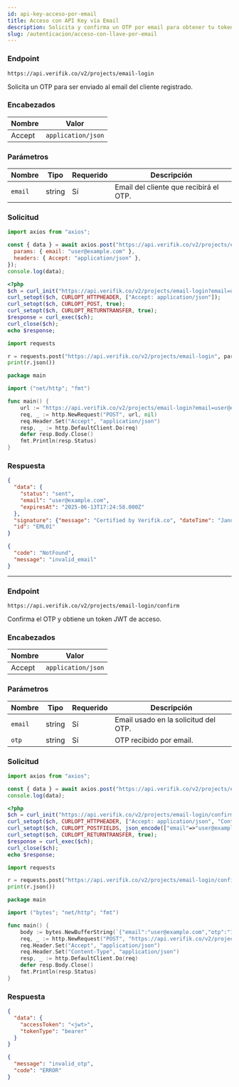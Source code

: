 ```yaml
---
id: api-key-acceso-por-email
title: Acceso con API Key vía Email
description: Solicita y confirma un OTP por email para obtener tu token JWT
slug: /autenticacion/acceso-con-llave-por-email
---
```



### Endpoint

```
https://api.verifik.co/v2/projects/email-login
```

Solicita un OTP para ser enviado al email del cliente registrado.

### Encabezados

| Nombre | Valor |
| --- | --- |
| Accept | `application/json` |

### Parámetros

| Nombre | Tipo | Requerido | Descripción |
| --- | --- | --- | --- |
| `email` | string | Sí | Email del cliente que recibirá el OTP. |

### Solicitud

<Tabs>
  <TabItem value="node" label="Node.js">

```javascript
import axios from "axios";

const { data } = await axios.post("https://api.verifik.co/v2/projects/email-login", null, {
  params: { email: "user@example.com" },
  headers: { Accept: "application/json" },
});
console.log(data);
```

  </TabItem>
  <TabItem value="php" label="PHP">

```php
<?php
$ch = curl_init("https://api.verifik.co/v2/projects/email-login?email=user@example.com");
curl_setopt($ch, CURLOPT_HTTPHEADER, ["Accept: application/json"]);
curl_setopt($ch, CURLOPT_POST, true);
curl_setopt($ch, CURLOPT_RETURNTRANSFER, true);
$response = curl_exec($ch);
curl_close($ch);
echo $response;
```

  </TabItem>
  <TabItem value="python" label="Python">

```python
import requests

r = requests.post("https://api.verifik.co/v2/projects/email-login", params={"email": "user@example.com"}, headers={"Accept": "application/json"})
print(r.json())
```

  </TabItem>
  <TabItem value="go" label="Go">

```go
package main

import ("net/http"; "fmt")

func main() {
    url := "https://api.verifik.co/v2/projects/email-login?email=user@example.com"
    req, _ := http.NewRequest("POST", url, nil)
    req.Header.Set("Accept", "application/json")
    resp, _ := http.DefaultClient.Do(req)
    defer resp.Body.Close()
    fmt.Println(resp.Status)
}
```

  </TabItem>
</Tabs>

### Respuesta

<Tabs>
  <TabItem value="200" label="200">

```json
{
  "data": {
    "status": "sent",
    "email": "user@example.com",
    "expiresAt": "2025-06-13T17:24:58.000Z"
  },
  "signature": {"message": "Certified by Verifik.co", "dateTime": "January 16, 2024 3:44 PM"},
  "id": "EML01"
}
```

  </TabItem>
  <TabItem value="404" label="404">

```json
{
  "code": "NotFound",
  "message": "invalid_email"
}
```

  </TabItem>
</Tabs>

---

### Endpoint

```
https://api.verifik.co/v2/projects/email-login/confirm
```

Confirma el OTP y obtiene un token JWT de acceso.

### Encabezados

| Nombre | Valor |
| --- | --- |
| Accept | `application/json` |

### Parámetros

| Nombre | Tipo | Requerido | Descripción |
| --- | --- | --- | --- |
| `email` | string | Sí | Email usado en la solicitud del OTP. |
| `otp` | string | Sí | OTP recibido por email. |

### Solicitud

<Tabs>
  <TabItem value="node" label="Node.js">

```javascript
import axios from "axios";

const { data } = await axios.post("https://api.verifik.co/v2/projects/email-login/confirm", { email: "user@example.com", otp: "123456" }, { headers: { Accept: "application/json" } });
console.log(data);
```

  </TabItem>
  <TabItem value="php" label="PHP">

```php
<?php
$ch = curl_init("https://api.verifik.co/v2/projects/email-login/confirm");
curl_setopt($ch, CURLOPT_HTTPHEADER, ["Accept: application/json", "Content-Type: application/json"]);
curl_setopt($ch, CURLOPT_POSTFIELDS, json_encode(["email"=>"user@example.com", "otp"=>"123456"]));
curl_setopt($ch, CURLOPT_RETURNTRANSFER, true);
$response = curl_exec($ch);
curl_close($ch);
echo $response;
```

  </TabItem>
  <TabItem value="python" label="Python">

```python
import requests

r = requests.post("https://api.verifik.co/v2/projects/email-login/confirm", json={"email": "user@example.com", "otp": "123456"}, headers={"Accept": "application/json"})
print(r.json())
```

  </TabItem>
  <TabItem value="go" label="Go">

```go
package main

import ("bytes"; "net/http"; "fmt")

func main() {
    body := bytes.NewBufferString(`{"email":"user@example.com","otp":"123456"}`)
    req, _ := http.NewRequest("POST", "https://api.verifik.co/v2/projects/email-login/confirm", body)
    req.Header.Set("Accept", "application/json")
    req.Header.Set("Content-Type", "application/json")
    resp, _ := http.DefaultClient.Do(req)
    defer resp.Body.Close()
    fmt.Println(resp.Status)
}
```

  </TabItem>
</Tabs>

### Respuesta

<Tabs>
  <TabItem value="200" label="200">

```json
{
  "data": {
    "accessToken": "<jwt>",
    "tokenType": "bearer"
  }
}
```

  </TabItem>
  <TabItem value="400" label="400">

```json
{
  "message": "invalid_otp",
  "code": "ERROR"
}
```

  </TabItem>
</Tabs>


